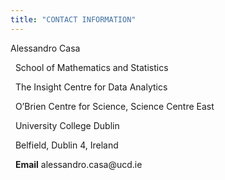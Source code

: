 ```yaml
---
title: "CONTACT INFORMATION"
---
```


Alessandro Casa <br>

&nbsp;
School of Mathematics and Statistics <br>

&nbsp;
The Insight Centre for Data Analytics <br>

&nbsp;
O'Brien Centre for Science, Science Centre East <br>

&nbsp;
University College Dublin <br>

&nbsp;
Belfield, Dublin 4, Ireland <br>

&nbsp;
**Email** alessandro.casa@ucd.ie
